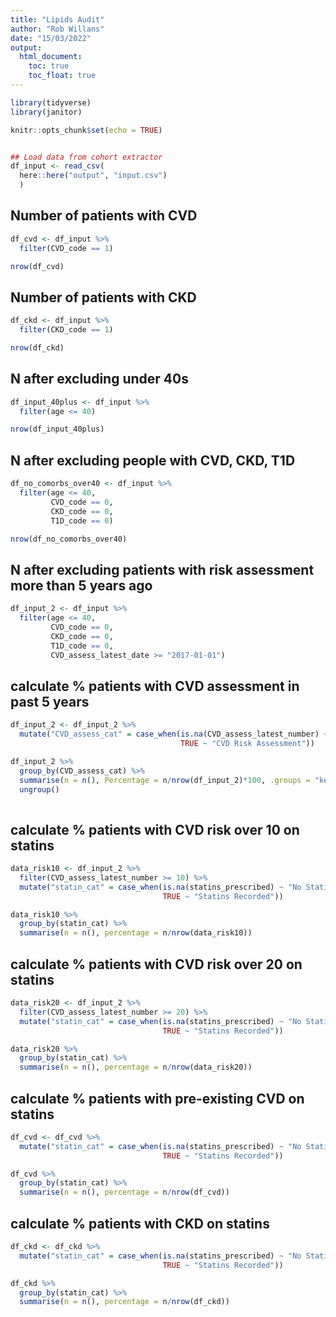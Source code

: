 ```yaml
---
title: "Lipids Audit"
author: "Rob Willans"
date: "15/03/2022"
output: 
  html_document:
    toc: true
    toc_float: true
---
```


```r
library(tidyverse)
library(janitor)

knitr::opts_chunk$set(echo = TRUE)


## Load data from cohort extractor
df_input <- read_csv(
  here::here("output", "input.csv")
  )

```

## Number of patients with CVD

```r

df_cvd <- df_input %>%
  filter(CVD_code == 1)

nrow(df_cvd)

```

## Number of patients with CKD

```r

df_ckd <- df_input %>%
  filter(CKD_code == 1)

nrow(df_ckd)

```

## N after excluding under 40s 

```r

df_input_40plus <- df_input %>%
  filter(age <= 40)

nrow(df_input_40plus)

```

## N after excluding people with CVD, CKD, T1D

```r

df_no_comorbs_over40 <- df_input %>% 
  filter(age <= 40,
         CVD_code == 0,
         CKD_code == 0, 
         T1D_code == 0)

nrow(df_no_comorbs_over40)

```
## N after excluding patients with risk assessment more than 5 years ago

```r

df_input_2 <- df_input %>% 
  filter(age <= 40,
         CVD_code == 0,
         CKD_code == 0, 
         T1D_code == 0,
         CVD_assess_latest_date >= "2017-01-01")

```

## calculate % patients with CVD assessment in past 5 years

```r

df_input_2 <- df_input_2 %>% 
  mutate("CVD_assess_cat" = case_when(is.na(CVD_assess_latest_number) ~ "No CVD Risk Assessment Noted",
                                      TRUE ~ "CVD Risk Assessment"))

df_input_2 %>% 
  group_by(CVD_assess_cat) %>% 
  summarise(n = n(), Percentage = n/nrow(df_input_2)*100, .groups = "keep") %>% 
  ungroup()
         
```

## calculate % patients with CVD risk over 10 on statins

```r

data_risk10 <- df_input_2 %>% 
  filter(CVD_assess_latest_number >= 10) %>% 
  mutate("statin_cat" = case_when(is.na(statins_prescribed) ~ "No Statin Recorded",
                                  TRUE ~ "Statins Recorded"))

data_risk10 %>% 
  group_by(statin_cat) %>% 
  summarise(n = n(), percentage = n/nrow(data_risk10))

```

## calculate % patients with CVD risk over 20 on statins

```r

data_risk20 <- df_input_2 %>% 
  filter(CVD_assess_latest_number >= 20) %>% 
  mutate("statin_cat" = case_when(is.na(statins_prescribed) ~ "No Statin Recorded",
                                  TRUE ~ "Statins Recorded"))

data_risk20 %>% 
  group_by(statin_cat) %>% 
  summarise(n = n(), percentage = n/nrow(data_risk20))

```


## calculate % patients with pre-existing CVD on statins

```r

df_cvd <- df_cvd %>% 
  mutate("statin_cat" = case_when(is.na(statins_prescribed) ~ "No Statin Recorded",
                                  TRUE ~ "Statins Recorded"))

df_cvd %>% 
  group_by(statin_cat) %>% 
  summarise(n = n(), percentage = n/nrow(df_cvd))

```

## calculate % patients with CKD on statins

```r

df_ckd <- df_ckd %>% 
  mutate("statin_cat" = case_when(is.na(statins_prescribed) ~ "No Statin Recorded",
                                  TRUE ~ "Statins Recorded"))

df_ckd %>% 
  group_by(statin_cat) %>% 
  summarise(n = n(), percentage = n/nrow(df_ckd))

```